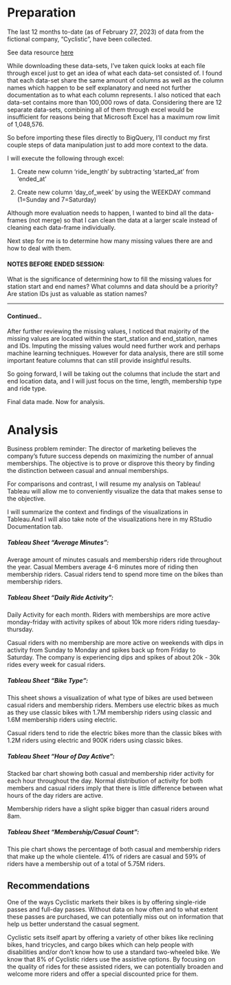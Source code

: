 # Preparation

The last 12 months to-date (as of February 27, 2023) of data from the fictional company, "Cyclistic", have been collected.

See data resource [here](https://divvy-tripdata.s3.amazonaws.com/index.html)

While downloading these data-sets, I've taken quick looks at each file through excel just to get an idea of what each data-set consisted of. I found that each data-set share the same amount of columns as well as the column names which happen to be self explanatory and need not further documentation as to what each column represents. I also noticed that each data-set contains more than 100,000 rows of data. Considering there are 12 separate data-sets, combining all of them through excel would be insufficient for reasons being that Microsoft Excel has a maximum row limit of 1,048,576.

So before importing these files directly to BigQuery, I'll conduct my first couple steps of data manipulation just to add more context to the data.

I will execute the following through excel:

1.  Create new column 'ride_length' by subtracting 'started_at' from 'ended_at'

2.  Create new column 'day_of_week' by using the WEEKDAY command (1=Sunday and 7=Saturday)

Although more evaluation needs to happen, I wanted to bind all the data-frames (not merge) so that I can clean the data at a larger scale instead of cleaning each data-frame individually.

Next step for me is to determine how many missing values there are and how to deal with them.

#### NOTES BEFORE ENDED SESSION:

What is the significance of determining how to fill the missing values for station start and end names? What columns and data should be a priority? Are station IDs just as valuable as station names?

------------------------------------------------------------------------

#### Continued..

After further reviewing the missing values, I noticed that majority of the missing values are located within the start_station and end_station, names and IDs. Imputing the missing values would need further work and perhaps machine learning techniques. However for data analysis, there are still some important feature columns that can still provide insightful results.

So going forward, I will be taking out the columns that include the start and end location data, and I will just focus on the time, length, membership type and ride type.

Final data made. Now for analysis.

# Analysis

Business problem reminder: The director of marketing believes the company's future success depends on maximizing the number of annual memberships. The objective is to prove or disprove this theory by finding the distinction between casual and annual memberships.

For comparisons and contrast, I will resume my analysis on Tableau! Tableau will allow me to conveniently visualize the data that makes sense to the objective.

I will summarize the context and findings of the visualizations in Tableau.And I will also take note of the visualizations here in my RStudio Documentation tab.

##### Tableau Sheet "Average Minutes":

Average amount of minutes casuals and membership riders ride throughout the year. Casual Members average 4-6 minutes more of riding then membership riders. Casual riders tend to spend more time on the bikes than membership riders.

##### Tableau Sheet "Daily Ride Activity":

Daily Activity for each month. Riders with memberships are more active monday-friday with activity spikes of about 10k more riders riding tuesday-thursday.

Casual riders with no membership are more active on weekends with dips in activity from Sunday to Monday and spikes back up from Friday to Saturday. The company is experiencing dips and spikes of about 20k - 30k rides every week for casual riders.

##### Tableau Sheet "Bike Type":

This sheet shows a visualization of what type of bikes are used between casual riders and membership riders. Members use electric bikes as much as they use classic bikes with 1.7M membership riders using classic and 1.6M membership riders using electric.

Casual riders tend to ride the electric bikes more than the classic bikes with 1.2M riders using electric and 900K riders using classic bikes.

##### Tableau Sheet "Hour of Day Active":

Stacked bar chart showing both casual and membership rider activity for each hour throughout the day. Normal distribution of activity for both members and casual riders imply that there is little difference between what hours of the day riders are active.

Membership riders have a slight spike bigger than casual riders around 8am.

##### Tableau Sheet "Membership/Casual Count":

This pie chart shows the percentage of both casual and membership riders that make up the whole clientele. 41% of riders are casual and 59% of riders have a membership out of a total of 5.75M riders.

## Recommendations

One of the ways Cyclistic markets their bikes is by offering single-ride passes and full-day passes. Without data on how often and to what extent these passes are purchased, we can potentially miss out on information that help us better understand the casual segment.

Cyclistic sets itself apart by offering a variety of other bikes like reclining bikes, hand tricycles, and cargo bikes which can help people with disabilities and/or don't know how to use a standard two-wheeled bike. We know that 8% of Cyclistic riders use the assistive options. By focusing on the quality of rides for these assisted riders, we can potentially broaden and welcome more riders and offer a special discounted price for them.

